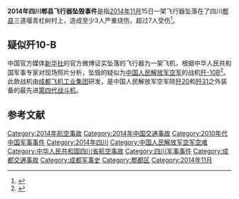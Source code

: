 '''2014年四川郫县飞行器坠毁事件'''是指[[2014年11月|2014年11月]]15日一架飞行器坠落在了四川[[郫县|郫县]]三道堰青杠树村上，造成至少3人严重烧伤，超过7人受伤<ref>{{Cite web|url = http://politics.people.com.cn/n/2014/1116/c1001-26034299.html|title = 人民网:四川郫县一架飞机坠落 疑似主力战机歼-10B战机|access-date = 2016-08-22|archive-url = https://web.archive.org/web/20150613200331/http://politics.people.com.cn/n/2014/1116/c1001-26034299.html|archive-date = 2015-06-13|dead-url = no}}</ref>。

== 疑似歼10-B ==

中国官方媒体[[新华社|新华社]]的官方微博证实坠落的飞行器为一架飞机，根据中华人民共和国军事专家对现场照片分析，坠毁的疑似为[[中国人民解放军空军|中国人民解放军空军]]的战机[[歼-10B|歼-10B]]<ref>{{cite news|url=http://www.bbc.com/zhongwen/simp/china/2014/11/141115_china_military_plane_crash|publisher=BBC中文网|title=四川发生坠机事件疑似歼-10B战机|accessdate=2016-08-22|archive-date=2018-10-04|archive-url=https://web.archive.org/web/20181004021037/https://www.bbc.com/zhongwen/simp/china/2014/11/141115_china_military_plane_crash}}</ref>。此款战机由[[成都飞机工业集团|成都飞机工业集团]]研发，是中国人民解放军空军除[[歼20|歼20]]和[[歼31|歼31]]之外装备的最先进[[第四代战斗机|第四代战斗机]]。

== 参考文献 ==

{{Reflist|2}}
{{2014年航空事故}}
{{中华人民共和国航空事故}}
{{China-mil-stub}}

[[Category:2014年航空事故|Category:2014年航空事故]]
[[Category:2014年中国交通事故|Category:2014年中国交通事故]]
[[Category:2010年代中国军事事件|Category:2010年代中国军事事件]]
[[Category:2014年四川|Category:2014年四川]]
[[Category:中国人民解放军空军空难|Category:中国人民解放军空军空难]]
[[Category:中华人民共和国四川省航空事故|Category:中华人民共和国四川省航空事故]]
[[Category:四川军事事件|Category:四川军事事件]]
[[Category:成都交通事故|Category:成都交通事故]]
[[Category:成都军事史|Category:成都军事史]]
[[Category:郫都区|Category:郫都区]]
[[Category:2014年11月|Category:2014年11月]]